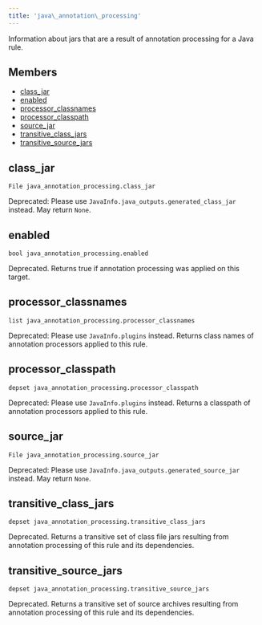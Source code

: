 ```yaml
---
title: 'java\_annotation\_processing'
---
```




Information about jars that are a result of annotation processing for a Java rule.

## Members

- [class\_jar](#class-jar)
- [enabled](#enabled)
- [processor\_classnames](#processor-classnames)
- [processor\_classpath](#processor-classpath)
- [source\_jar](#source-jar)
- [transitive\_class\_jars](#transitive-class-jars)
- [transitive\_source\_jars](#transitive-source-jars)

## class\_jar

```
File java_annotation_processing.class_jar
```

 Deprecated: Please use `JavaInfo.java_outputs.generated_class_jar` instead.
 May return `None`.



## enabled

```
bool java_annotation_processing.enabled
```

 Deprecated. Returns true if annotation processing was applied on this target.



## processor\_classnames

```
list java_annotation_processing.processor_classnames
```

 Deprecated: Please use `JavaInfo.plugins` instead. Returns class names of annotation processors applied to this rule.



## processor\_classpath

```
depset java_annotation_processing.processor_classpath
```

 Deprecated: Please use `JavaInfo.plugins` instead. Returns a classpath of annotation processors applied to this rule.



## source\_jar

```
File java_annotation_processing.source_jar
```

 Deprecated: Please use `JavaInfo.java_outputs.generated_source_jar` instead.
 May return `None`.



## transitive\_class\_jars

```
depset java_annotation_processing.transitive_class_jars
```

 Deprecated. Returns a transitive set of class file jars resulting from annotation processing of this rule and its dependencies.



## transitive\_source\_jars

```
depset java_annotation_processing.transitive_source_jars
```

 Deprecated. Returns a transitive set of source archives resulting from annotation processing of this rule and its dependencies.
